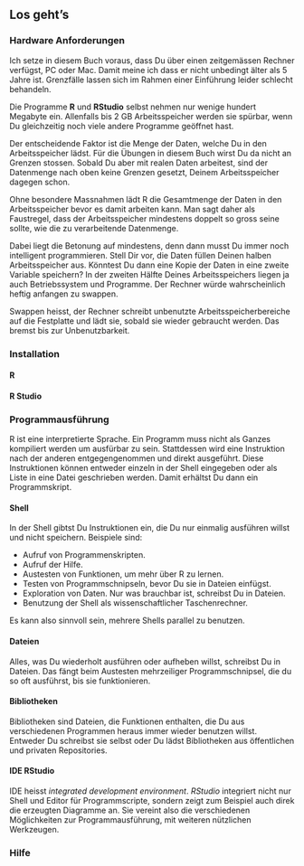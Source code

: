 ## Los geht's

### Hardware Anforderungen

Ich setze in diesem Buch voraus, dass Du über einen zeitgemässen Rechner
verfügst, PC oder Mac. Damit meine ich dass er nicht unbedingt älter als 5
Jahre ist. Grenzfälle lassen sich im Rahmen einer Einführung leider schlecht
behandeln.

Die Programme **R** und **RStudio** selbst nehmen nur wenige hundert Megabyte
ein. Allenfalls bis 2 GB Arbeitsspeicher werden sie spürbar, wenn Du
gleichzeitig noch viele andere Programme geöffnet hast.

Der entscheidende Faktor ist die Menge der Daten, welche Du in den
Arbeitsspeicher lädst. Für die Übungen in diesem Buch wirst Du da nicht an
Grenzen stossen. Sobald Du aber mit realen Daten arbeitest, sind der Datenmenge
nach oben keine Grenzen gesetzt, Deinem Arbeitsspeicher dagegen schon.

Ohne besondere Massnahmen lädt R die Gesamtmenge der Daten in den
Arbeitsspeicher bevor es damit arbeiten kann. Man sagt daher als Faustregel,
dass der Arbeitsspeicher mindestens doppelt so gross seine sollte, wie die
zu verarbeitende Datenmenge.

Dabei liegt die Betonung auf mindestens, denn dann musst Du immer noch
intelligent programmieren. Stell Dir vor, die Daten füllen Deinen halben
Arbeitsspeicher aus. Könntest Du dann eine Kopie der Daten in eine zweite
Variable speichern? In der zweiten Hälfte Deines Arbeitsspeichers liegen ja
auch Betriebssystem und Programme. Der Rechner würde wahrscheinlich heftig
anfangen zu swappen.

Swappen heisst, der Rechner schreibt unbenutzte Arbeitsspeicherbereiche auf die
Festplatte und lädt sie, sobald sie wieder gebraucht werden. Das bremst bis zur
Unbenutzbarkeit.

### Installation
#### R
#### R Studio
### Programmausführung

R ist eine interpretierte Sprache. Ein Programm muss nicht als Ganzes
kompiliert werden um ausfürbar zu sein. Stattdessen wird eine Instruktion nach
der anderen entgegengenommen und direkt ausgeführt. Diese Instruktionen können
entweder einzeln in der Shell eingegeben oder als Liste in eine Datei
geschrieben werden. Damit erhältst Du dann ein Programmskript.

#### Shell

In der Shell gibtst Du Instruktionen ein, die Du nur einmalig ausführen willst
und nicht speichern. Beispiele sind:

* Aufruf von Programmenskripten.
* Aufruf der Hilfe.
* Austesten von Funktionen, um mehr über R zu lernen.
* Testen von Programmschnipseln, bevor Du sie in Dateien einfügst.
* Exploration von Daten. Nur was brauchbar ist, schreibst Du in Dateien.
* Benutzung der Shell als wissenschaftlicher Taschenrechner.

Es kann also sinnvoll sein, mehrere Shells parallel zu benutzen.

#### Dateien

Alles, was Du wiederholt ausführen oder aufheben willst, schreibst Du in
Dateien.  Das fängt beim Austesten mehrzeiliger Programmschnipsel, die du so
oft ausführst, bis sie funktionieren.

#### Bibliotheken

Bibliotheken sind Dateien, die Funktionen enthalten, die Du aus verschiedenen
Programmen heraus immer wieder benutzen willst. Entweder Du schreibst sie
selbst oder Du lädst Bibliotheken aus öffentlichen und privaten Repositories.

#### IDE RStudio

IDE heisst *integrated development environment*. *RStudio* integriert nicht nur
Shell und Editor für Programmscripte, sondern zeigt zum Beispiel auch direk die
erzeugten Diagramme an. Sie vereint also die verschiedenen Möglichkeiten zur
Programmausführung, mit weiteren nützlichen Werkzeugen.

### Hilfe

